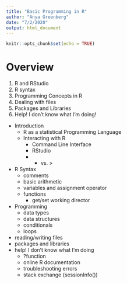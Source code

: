 ```yaml
---
title: "Basic Programming in R"
author: "Anya Greenberg"
date: "7/2/2020"
output: html_document
---
```


```r
knitr::opts_chunk$set(echo = TRUE)
```

# Overview

1. R and RStudio
2. R syntax
3. Programming Concepts in R
4. Dealing with files
5. Packages and Libraries
6. Help! I don't know what I'm doing!


- Introduction
  - R as a statistical Programming Language
  - Interacting with R
    - Command Line Interface
    - RStudio
    - + vs. >
- R Syntax
  - comments
  - basic arithmetic
  - variables and assignment operator
  - functions
    - get/set working director
- Programming     
  - data types
  - data structures
  - conditionals
  - loops
- reading/writing files
- packages and libraries
- help! I don't know what I'm doing
  - ?function
  - online R documentation
  - troubleshooting errors
  - stack exchange (sessionInfo())
